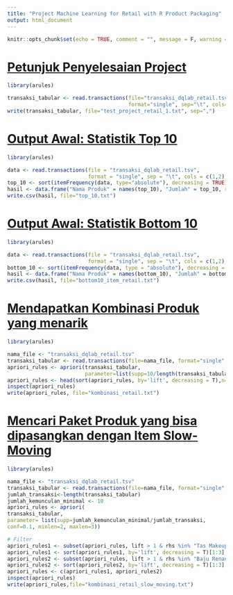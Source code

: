 ```yaml
---
title: "Project Machine Learning for Retail with R Product Packaging"
output: html_document
---
```


```r
knitr::opts_chunk$set(echo = TRUE, comment = "", message = F, warning = F)
```

# [Petunjuk Penyelesaian Project](https://academy.dqlab.id/main/projectcode/16/109/516)

```r
library(arules)

transaksi_tabular <- read.transactions(file="transaksi_dqlab_retail.tsv", 
                                       format="single", sep="\t", cols=c(1,2), skip=1)
write(transaksi_tabular, file="test_project_retail_1.txt", sep=",")
```

# [Output Awal: Statistik Top 10](https://academy.dqlab.id/main/projectcode/16/109/517)

```r
library(arules)

data <- read.transactions(file = "transaksi_dqlab_retail.tsv", 
                          format = "single", sep = "\t", cols = c(1,2), skip = 1)
top_10 <- sort(itemFrequency(data, type="absolute"), decreasing = TRUE)[1:10]
hasil <- data.frame("Nama Produk" = names(top_10), "Jumlah" = top_10, row.names = NULL)
write.csv(hasil, file="top_10.txt")
```

# [Output Awal: Statistik Bottom 10](https://academy.dqlab.id/main/projectcode/16/109/518)

```r
library(arules)

data <- read.transactions(file = "transaksi_dqlab_retail.tsv", 
                          format = "single", sep = "\t", cols = c(1,2), skip = 1)
bottom_10 <- sort(itemFrequency(data, type = "absolute"), decreasing = FALSE)[1:10]
hasil <- data.frame("Nama Produk" = names(bottom_10), "Jumlah" = bottom_10, row.names = NULL)
write.csv(hasil, file="bottom10_item_retail.txt")
```

# [Mendapatkan Kombinasi Produk yang menarik](https://academy.dqlab.id/main/projectcode/16/109/519)

```r
library(arules)

nama_file <- "transaksi_dqlab_retail.tsv"
transaksi_tabular <- read.transactions(file=nama_file, format="single", sep="\t", cols=c(1,2), skip=1)
apriori_rules <- apriori(transaksi_tabular, 
                         parameter=list(supp=10/length(transaksi_tabular), conf=0.5, minlen=2, maxlen=3))
apriori_rules <- head(sort(apriori_rules, by='lift', decreasing = T),n=10)
inspect(apriori_rules)
write(apriori_rules, file="kombinasi_retail.txt")
```

# [Mencari Paket Produk yang bisa dipasangkan dengan Item Slow-Moving](https://academy.dqlab.id/main/projectcode/16/109/520)

```r
library(arules)

nama_file <- "transaksi_dqlab_retail.tsv"
transaksi_tabular <- read.transactions(file=nama_file, format="single", sep="\t", cols=c(1,2), skip=1)
jumlah_transaksi<-length(transaksi_tabular)
jumlah_kemunculan_minimal <- 10
apriori_rules <- apriori(
transaksi_tabular,
parameter= list(supp=jumlah_kemunculan_minimal/jumlah_transaksi,
conf=0.1, minlen=2, maxlen=3))

# Filter
apriori_rules1 <- subset(apriori_rules, lift > 1 & rhs %in% "Tas Makeup")
apriori_rules1 <- sort(apriori_rules1, by='lift', decreasing = T)[1:3]
apriori_rules2 <- subset(apriori_rules, lift > 1 & rhs %in% "Baju Renang Pria Anak-anak")
apriori_rules2 <- sort(apriori_rules2, by='lift', decreasing = T)[1:3]
apriori_rules <- c(apriori_rules1, apriori_rules2)
inspect(apriori_rules)
write(apriori_rules,file="kombinasi_retail_slow_moving.txt")
```